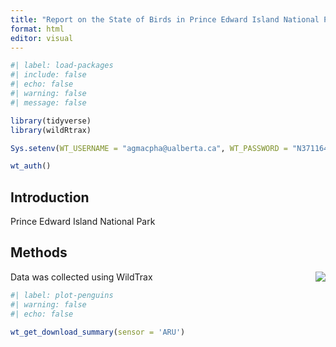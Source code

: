 ```yaml
---
title: "Report on the State of Birds in Prince Edward Island National Park"
format: html
editor: visual
---
```


```r
#| label: load-packages
#| include: false
#| echo: false
#| warning: false
#| message: false

library(tidyverse)
library(wildRtrax)

Sys.setenv(WT_USERNAME = "agmacpha@ualberta.ca", WT_PASSWORD = "N371164bjghK!")

wt_auth()
```

## Introduction

Prince Edward Island National Park

## Methods

![](peinpheader.png){style="float:right;" fig-alt="Photo of the ocean" fig-align="center"}

Data was collected using WildTrax

```r
#| label: plot-penguins
#| warning: false
#| echo: false

wt_get_download_summary(sensor = 'ARU')
```
